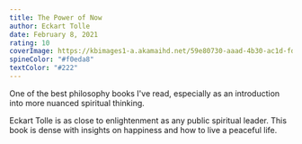 ```yaml
---
title: The Power of Now
author: Eckart Tolle
date: February 8, 2021
rating: 10
coverImage: https://kbimages1-a.akamaihd.net/59e80730-aaad-4b30-ac1d-fd5952880c01/1200/1200/False/the-power-of-now-1.jpg
spineColor: "#f0eda8"
textColor: "#222"
---
```


One of the best philosophy books I've read, especially as an introduction into more nuanced spiritual thinking.

Eckart Tolle is as close to enlightenment as any public spiritual leader. This book is dense with insights on happiness and how to live a peaceful life.

